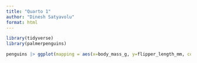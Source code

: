 ```yaml
---
title: "Quarto 1"
author: "Dinesh Satyavolu"
format: html
---
```


```r
library(tidyverse)
library(palmerpenguins)
```

```r
penguins |> ggplot(mapping = aes(x=body_mass_g, y=flipper_length_mm, color=species)) + geom_point() + labs(title="Penguins Body Mass compared to Flipper Length", x="Body Mass", y="Flipper Length")
```


